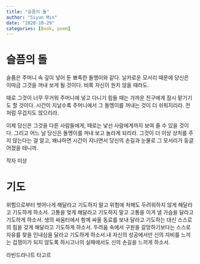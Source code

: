 ```yaml
---
title: "슬픔의 돌"
author: "Siyun Min"
date: "2020-10-29"
categories: [Book, poem]
---
```

# 슬픔의 돌

슬픔은 주머니 속 깊이 넣어 둔 뾰족한 돌멩이와 같다. 날카로운 모서리 때문에 당신은 이따금 그것을 꺼내 보게 될 것이다. 비록 자신이 원치 않을 때라도.

때로 그것이 너무 무거워 주머니에 넣고 다니기 힘들 때는 가까운 친구에게 잠시 맡기기도 할 것이다. 시간이 지날수록 주머니에서 그 돌멩이를 꺼내는 것이 더 쉬워지리라. 전처럼 무겁지도 않으리라.

이제 당신은 그것을 다른 사람들에게, 때로는 낯선 사람에게까지 보여 줄 수 있을 것이다. 그리고 어느 날 당신은 돌멩이를 꺼내 보고 놀라게 되리라. 그것이 더 이상 상처를 주지 않는다는 걸 알고, 왜냐하면 시간이 지나면서 당신의 손길과 눈물로 그 모서리가 둥글어졌을 테니까.

작자 미상

# 기도

위험으로부터 벗어나게 해달라고 기도하지 말고 위험에 처해도 두려워하지 않게 해달라고 기도하게 하소서. 고통을 멎게 해달라고 기도하지 말고 고통을 이겨 낼 가슴을 달라고 기도하게 하소서. 생의 싸움터에서 함께 싸울 동료를 보내 달라고 기도하는 대신 스스로의 힘을 갖게 해달라고 기도하게 하소서. 두려움 속에서 구원을 갈망하기보다는 스스로 자유를 찾을 인내심을 달라고 기도하게 하소서.내 자신의 성공에서만 신의 자비를 느끼는 겁쟁이가 되지 않도록 하시고나의 실패에서도 신의 손길을 느끼게 하소서.

라빈드라나트 타고르